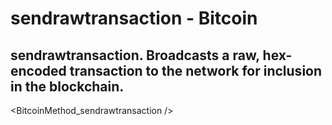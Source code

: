 # sendrawtransaction - Bitcoin

## sendrawtransaction. Broadcasts a raw, hex-encoded transaction to the network for inclusion in the blockchain.


<BitcoinMethod_sendrawtransaction />
